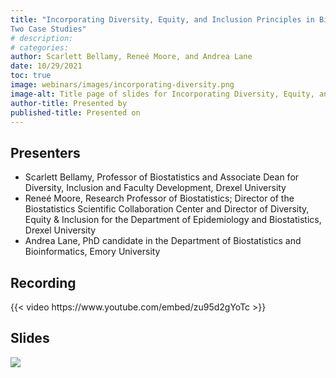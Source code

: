 ```yaml
---
title: "Incorporating Diversity, Equity, and Inclusion Principles in Biostatistics Courses:
Two Case Studies"
# description:
# categories:
author: Scarlett Bellamy, Reneé Moore, and Andrea Lane
date: 10/29/2021
toc: true
image: webinars/images/incorporating-diversity.png
image-alt: Title page of slides for Incorporating Diversity, Equity, and Inclusion Principles in Biostatistics Courses presentation
author-title: Presented by
published-title: Presented on
---
```

## Presenters
* Scarlett Bellamy, Professor of Biostatistics and Associate Dean for Diversity, Inclusion and Faculty Development, Drexel University
* Reneé Moore, Research Professor of Biostatistics; Director of the Biostatistics Scientific Collaboration Center and Director of Diversity, Equity & Inclusion for the Department of Epidemiology and Biostatistics, Drexel University
* Andrea Lane, PhD candidate in the Department of Biostatistics and Bioinformatics, Emory University

## Recording
{{< video https://www.youtube.com/embed/zu95d2gYoTc >}}

## Slides
[![](/webinars/images/incorporating-diversity.png)](https://drive.google.com/file/d/1mKil-a244bGMPzaV6TcpPY74asFbi6no/view)